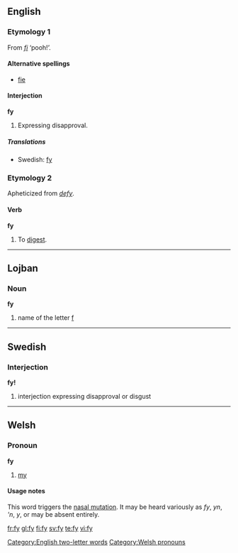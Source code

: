 ==English==
===Etymology 1===
From {{L.}} ''[[fi]]'' ‘pooh!’.

====Alternative spellings====
*[[fie]]

====Interjection====
'''fy'''

# {{archaic}} Expressing disapproval.

=====Translations=====
*Swedish: [[fy#Swedish|fy]]

===Etymology 2===
Apheticized from ''[[defy]]''.

====Verb====
'''fy'''

# {{obsolete}} To [[digest]].

[[Category:English two-letter words]]

----

==Lojban==

===Noun===
'''fy'''

# name of the letter [[f]]

----

==Swedish==

===Interjection===
'''fy!'''

# interjection expressing disapproval or disgust

----

==Welsh==

===Pronoun===
'''fy'''

# [[my]]

====Usage notes====
This word triggers the [[nasal mutation]]. It may be heard variously as ''fy'', ''yn'', '''n'', ''y'', or may be absent entirely.

[[Category:Welsh pronouns]]

[[fr:fy]]
[[gl:fy]]
[[fi:fy]]
[[sv:fy]]
[[te:fy]]
[[vi:fy]]
